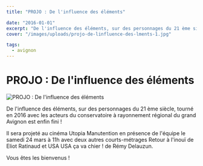 ```yaml
---
title: "PROJO : De l'influence des éléments"

date: "2016-01-01"
excerpt: "De l'influence des éléments, sur des personnages du 21 ème siècle, tourné en 2016 avec les acteurs du conservatoire à rayonnement régional du grand Av..."
cover: "/images/uploads/projo-de-linfluence-des-lments-1.jpg"

tags:
  - avignon
---
```


# PROJO : De l'influence des éléments

![PROJO : De l'influence des éléments](/images/uploads/projo-de-linfluence-des-lments-1.jpg)

De l'influence des éléments, sur des personnages du 21 ème siècle, tourné en 2016 avec les acteurs du conservatoire à rayonnement régional du grand Avignon est enfin fini !

Il sera projeté au cinéma Utopia Manutention en présence de l'équipe le samedi 24 mars à 11h avec deux autres courts-métrages Retour à l'inouï de Eliot Ratinaud et USA USA ça va chier ! de Rémy Delauzun.

Vous êtes les bienvenus !
